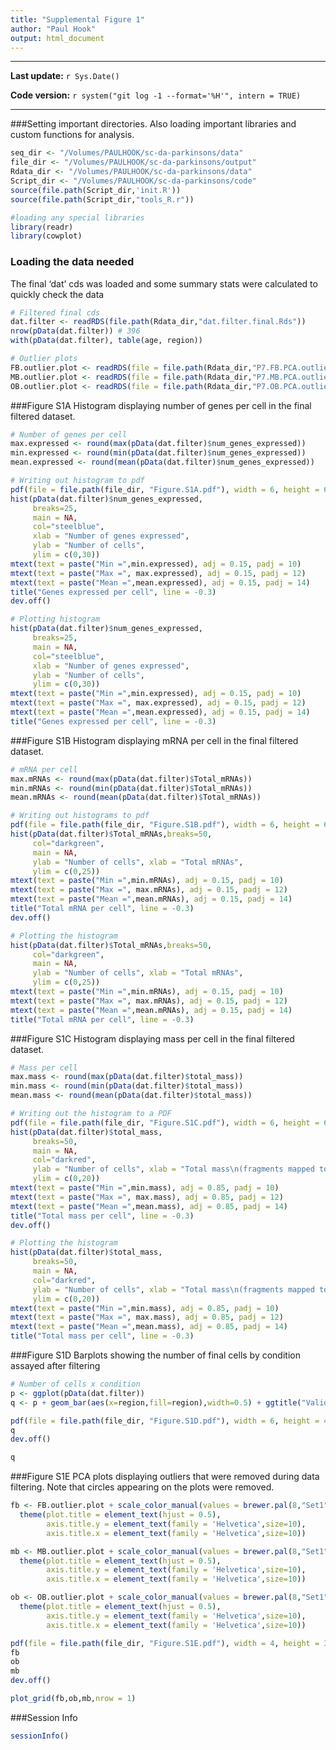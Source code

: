 ```yaml
---
title: "Supplemental Figure 1"
author: "Paul Hook"
output: html_document
---
```

***
**Last update:** `r Sys.Date()`

**Code version:** `r system("git log -1 --format='%H'", intern = TRUE)`  

***

###Setting important directories. Also loading important libraries and custom functions for analysis.
```r
seq_dir <- "/Volumes/PAULHOOK/sc-da-parkinsons/data"
file_dir <- "/Volumes/PAULHOOK/sc-da-parkinsons/output"
Rdata_dir <- "/Volumes/PAULHOOK/sc-da-parkinsons/data"
Script_dir <- "/Volumes/PAULHOOK/sc-da-parkinsons/code"
source(file.path(Script_dir,'init.R'))
source(file.path(Script_dir,"tools_R.r"))

#loading any special libraries
library(readr)
library(cowplot)
```

### Loading the data needed
The final 'dat' cds was loaded and some summary stats were calculated to quickly check the data
```r
# Filtered final cds
dat.filter <- readRDS(file.path(Rdata_dir,"dat.filter.final.Rds"))
nrow(pData(dat.filter)) # 396
with(pData(dat.filter), table(age, region))

# Outlier plots
FB.outlier.plot <- readRDS(file = file.path(Rdata_dir,"P7.FB.PCA.outliers.rds"))
MB.outlier.plot <- readRDS(file = file.path(Rdata_dir,"P7.MB.PCA.outliers.rds"))
OB.outlier.plot <- readRDS(file = file.path(Rdata_dir,"P7.OB.PCA.outliers.rds"))
```

###Figure S1A
Histogram displaying number of genes per cell in the final filtered dataset.
```r
# Number of genes per cell
max.expressed <- round(max(pData(dat.filter)$num_genes_expressed))
min.expressed <- round(min(pData(dat.filter)$num_genes_expressed))
mean.expressed <- round(mean(pData(dat.filter)$num_genes_expressed))

# Writing out histogram to pdf
pdf(file = file.path(file_dir, "Figure.S1A.pdf"), width = 6, height = 6)
hist(pData(dat.filter)$num_genes_expressed,
     breaks=25,
     main = NA,
     col="steelblue",
     xlab = "Number of genes expressed",
     ylab = "Number of cells",
     ylim = c(0,30))
mtext(text = paste("Min =",min.expressed), adj = 0.15, padj = 10)
mtext(text = paste("Max =", max.expressed), adj = 0.15, padj = 12)
mtext(text = paste("Mean =",mean.expressed), adj = 0.15, padj = 14)
title("Genes expressed per cell", line = -0.3)
dev.off()

# Plotting histogram
hist(pData(dat.filter)$num_genes_expressed,
     breaks=25,
     main = NA,
     col="steelblue",
     xlab = "Number of genes expressed",
     ylab = "Number of cells",
     ylim = c(0,30))
mtext(text = paste("Min =",min.expressed), adj = 0.15, padj = 10)
mtext(text = paste("Max =", max.expressed), adj = 0.15, padj = 12)
mtext(text = paste("Mean =",mean.expressed), adj = 0.15, padj = 14)
title("Genes expressed per cell", line = -0.3)
```

###Figure S1B
Histogram displaying mRNA per cell in the final filtered dataset.
```r
# mRNA per cell
max.mRNAs <- round(max(pData(dat.filter)$Total_mRNAs))
min.mRNAs <- round(min(pData(dat.filter)$Total_mRNAs))
mean.mRNAs <- round(mean(pData(dat.filter)$Total_mRNAs))

# Writing out histograms to pdf
pdf(file = file.path(file_dir, "Figure.S1B.pdf"), width = 6, height = 6)
hist(pData(dat.filter)$Total_mRNAs,breaks=50,
     col="darkgreen",
     main = NA,
     ylab = "Number of cells", xlab = "Total mRNAs",
     ylim = c(0,25))
mtext(text = paste("Min =",min.mRNAs), adj = 0.15, padj = 10)
mtext(text = paste("Max =", max.mRNAs), adj = 0.15, padj = 12)
mtext(text = paste("Mean =",mean.mRNAs), adj = 0.15, padj = 14)
title("Total mRNA per cell", line = -0.3)
dev.off()

# Plotting the histogram
hist(pData(dat.filter)$Total_mRNAs,breaks=50,
     col="darkgreen",
     main = NA,
     ylab = "Number of cells", xlab = "Total mRNAs",
     ylim = c(0,25))
mtext(text = paste("Min =",min.mRNAs), adj = 0.15, padj = 10)
mtext(text = paste("Max =", max.mRNAs), adj = 0.15, padj = 12)
mtext(text = paste("Mean =",mean.mRNAs), adj = 0.15, padj = 14)
title("Total mRNA per cell", line = -0.3)
```

###Figure S1C
Histogram displaying mass per cell in the final filtered dataset.
```r
# Mass per cell
max.mass <- round(max(pData(dat.filter)$total_mass))
min.mass <- round(min(pData(dat.filter)$total_mass))
mean.mass <- round(mean(pData(dat.filter)$total_mass))

# Writing out the histogram to a PDF
pdf(file = file.path(file_dir, "Figure.S1C.pdf"), width = 6, height = 6)
hist(pData(dat.filter)$total_mass,
     breaks=50,
     main = NA,
     col="darkred",
     ylab = "Number of cells", xlab = "Total mass\n(fragments mapped to transcriptome)",
     ylim = c(0,20))
mtext(text = paste("Min =",min.mass), adj = 0.85, padj = 10)
mtext(text = paste("Max =", max.mass), adj = 0.85, padj = 12)
mtext(text = paste("Mean =",mean.mass), adj = 0.85, padj = 14)
title("Total mass per cell", line = -0.3)
dev.off()

# Plotting the histogram
hist(pData(dat.filter)$total_mass,
     breaks=50,
     main = NA,
     col="darkred",
     ylab = "Number of cells", xlab = "Total mass\n(fragments mapped to transcriptome)",
     ylim = c(0,20))
mtext(text = paste("Min =",min.mass), adj = 0.85, padj = 10)
mtext(text = paste("Max =", max.mass), adj = 0.85, padj = 12)
mtext(text = paste("Mean =",mean.mass), adj = 0.85, padj = 14)
title("Total mass per cell", line = -0.3)
```

###Figure S1D
Barplots showing the number of final cells by condition assayed after filtering
```r
# Number of cells x condition
p <- ggplot(pData(dat.filter))
q <- p + geom_bar(aes(x=region,fill=region),width=0.5) + ggtitle("Valid cells per condition") + theme_bw() + scale_fill_brewer(palette="Set1", guide = F) + facet_grid(.~age) + ylab("Number of cells") + xlab("Region") + theme(plot.title = element_text(hjust = 0.5))

pdf(file = file.path(file_dir, "Figure.S1D.pdf"), width = 6, height = 4)
q
dev.off()

q
```

###Figure S1E
PCA plots displaying outliers that were removed during data filtering. Note that circles appearing on the plots were removed.
```r
fb <- FB.outlier.plot + scale_color_manual(values = brewer.pal(8,"Set1")[1], name = "Region") + monocle:::monocle_theme_opts() + ggtitle("P7 FB PCA (PC1 vs. PC2)") +
  theme(plot.title = element_text(hjust = 0.5),
        axis.title.y = element_text(family = 'Helvetica',size=10),
        axis.title.x = element_text(family = 'Helvetica',size=10))

mb <- MB.outlier.plot + scale_color_manual(values = brewer.pal(8,"Set1")[2], name = "Region") + monocle:::monocle_theme_opts() + ggtitle("P7 MB PCA (PC1 vs. PC2)") +
  theme(plot.title = element_text(hjust = 0.5),
        axis.title.y = element_text(family = 'Helvetica',size=10),
        axis.title.x = element_text(family = 'Helvetica',size=10))

ob <- OB.outlier.plot + scale_color_manual(values = brewer.pal(8,"Set1")[3], name = "Region") + monocle:::monocle_theme_opts() + ggtitle("P7 OB PCA (PC1 vs. PC2)") +
  theme(plot.title = element_text(hjust = 0.5),
        axis.title.y = element_text(family = 'Helvetica',size=10),
        axis.title.x = element_text(family = 'Helvetica',size=10))

pdf(file = file.path(file_dir, "Figure.S1E.pdf"), width = 4, height = 3)
fb
ob
mb
dev.off()

plot_grid(fb,ob,mb,nrow = 1)
```

###Session Info
```r
sessionInfo()
```